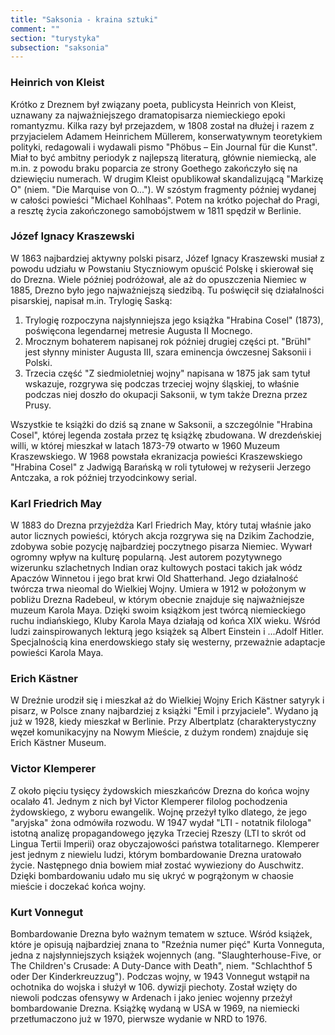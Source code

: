 ```yaml
---
title: "Saksonia - kraina sztuki"
comment: ""
section: "turystyka"
subsection: "saksonia"
---
```


### Heinrich von Kleist

Krótko z Dreznem był związany poeta, publicysta Heinrich von Kleist, uznawany za najważniejszego dramatopisarza niemieckiego epoki romantyzmu. Kilka razy był przejazdem, w 1808 został na dłużej i razem z przyjacielem Adamem Heinrichem Müllerem, konserwatywnym teoretykiem polityki, redagowali i wydawali pismo "Phöbus – Ein Journal für die Kunst". Miał to być ambitny periodyk z najlepszą literaturą, głównie niemiecką, ale m.in. z powodu braku poparcia ze strony Goethego zakończyło się na dziewięciu numerach. W drugim Kleist opublikował skandalizującą "Markizę O" (niem. "Die Marquise von O..."). W szóstym fragmenty później wydanej w całości powieści "Michael Kohlhaas". Potem na krótko pojechał do Pragi, a resztę życia zakończonego samobójstwem w 1811 spędził w Berlinie.

### Józef Ignacy Kraszewski

W 1863 najbardziej aktywny polski pisarz, Józef Ignacy Kraszewski musiał z powodu udziału w Powstaniu Styczniowym opuścić Polskę i skierował się do Drezna. Wiele później podróżował, ale aż do opuszczenia Niemiec w 1885, Drezno było jego najważniejszą siedzibą. Tu poświęcił się działalności pisarskiej, napisał m.in. Trylogię Saską:

1. Trylogię rozpoczyna najsłynniejsza jego książka "Hrabina Cosel" (1873), poświęcona legendarnej metresie Augusta II Mocnego.
2. Mrocznym bohaterem napisanej rok później drugiej części pt. "Brühl" jest słynny minister Augusta III, szara eminencja ówczesnej Saksonii i Polski.
3. Trzecia część "Z siedmioletniej wojny" napisana w 1875 jak sam tytuł wskazuje, rozgrywa się podczas trzeciej wojny śląskiej, to właśnie podczas niej doszło do okupacji Saksonii, w tym także Drezna przez Prusy.

Wszystkie te książki do dziś są znane w Saksonii, a szczególnie "Hrabina Cosel", której legenda została przez tę książkę zbudowana. W drezdeńskiej willi, w której mieszkał w latach 1873-79 otwarto w 1960 Muzeum Kraszewskiego. W 1968 powstała ekranizacja powieści Kraszewskiego "Hrabina Cosel" z Jadwigą Barańską w roli tytułowej w reżyserii Jerzego Antczaka, a rok później trzyodcinkowy serial.

### Karl Friedrich May

W 1883 do Drezna przyjeżdża Karl Friedrich May, który tutaj właśnie jako autor licznych powieści, których akcja rozgrywa się na Dzikim Zachodzie, zdobywa sobie pozycję najbardziej poczytnego pisarza Niemiec. Wywarł ogromny wpływ na kulturę popularną. Jest autorem pozytywnego wizerunku szlachetnych Indian oraz kultowych postaci takich jak wódz Apaczów Winnetou i jego brat krwi Old Shatterhand. Jego działalność twórcza trwa nieomal do Wielkiej Wojny. Umiera w 1912 w położonym w pobliżu Drezna Radebeul, w którym obecnie znajduje się najważniejsze muzeum Karola Maya. Dzięki swoim książkom jest twórcą niemieckiego ruchu indiańskiego, Kluby Karola Maya działają od końca XIX wieku. Wśród ludzi zainspirowanych lekturą jego książek są Albert Einstein i ...Adolf Hitler. Specjalnością kina enerdowskiego stały się westerny, przeważnie adaptacje powieści Karola Maya.

### Erich Kästner

W Dreźnie urodził się i mieszkał aż do Wielkiej Wojny Erich Kästner satyryk i pisarz, w Polsce znany najbardziej z książki "Emil i przyjaciele". Wydano ją już w 1928, kiedy mieszkał w Berlinie. Przy Albertplatz (charakterystyczny węzeł komunikacyjny na Nowym Mieście, z dużym rondem) znajduje się Erich Kästner Museum.

### Victor Klemperer

Z około pięciu tysięcy żydowskich mieszkańców Drezna do końca wojny ocalało 41. Jednym z nich był Victor Klemperer filolog pochodzenia żydowskiego, z wyboru ewangelik. Wojnę przeżył tylko dlatego, że jego "aryjska" żona odmówiła rozwodu. W 1947 wydał "LTI - notatnik filologa" istotną analizę propagandowego języka Trzeciej Rzeszy (LTI to skrót od Lingua Tertii Imperii) oraz obyczajowości państwa totalitarnego. Klemperer jest jednym z niewielu ludzi, którym bombardowanie Drezna uratowało życie. Następnego dnia bowiem miał zostać wywieziony do Auschwitz. Dzięki bombardowaniu udało mu się ukryć w pogrążonym w chaosie mieście i doczekać końca wojny.

### Kurt Vonnegut

Bombardowanie Drezna było ważnym tematem w sztuce. Wśród książek, które je opisują najbardziej znana to "Rzeźnia numer pięć" Kurta Vonneguta, jedna z najsłynniejszych książek wojennych (ang. "Slaughterhouse-Five, or The Children's Crusade: A Duty-Dance with Death", niem. "Schlachthof 5 oder Der Kinderkreuzzug"). Podczas wojny, w 1943 Vonnegut wstąpił na ochotnika do wojska i służył w 106. dywizji piechoty. Został wzięty do niewoli podczas ofensywy w Ardenach i jako jeniec wojenny przeżył bombardowanie Drezna. Książkę wydaną w USA w 1969, na niemiecki przetłumaczono już w 1970, pierwsze wydanie w NRD to 1976.
